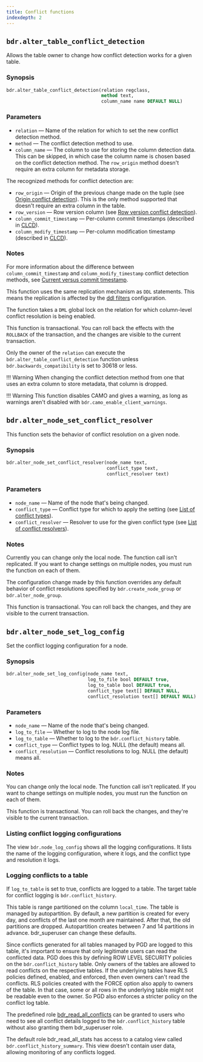 ```yaml
---
title: Conflict functions
indexdepth: 2
---
```


## `bdr.alter_table_conflict_detection`

Allows the table owner to change how conflict detection works for a given table.

### Synopsis

```sql
bdr.alter_table_conflict_detection(relation regclass,
                                   method text,
                                   column_name name DEFAULT NULL)
```

### Parameters

-   `relation` &mdash; Name of the relation for which to set the new conflict detection method.
-   `method` &mdash; The conflict detection method to use.
-   `column_name` &mdash; The column to use for storing the column detection data. This can be skipped, in which case the column name is chosen based on the conflict detection method. The `row_origin` method doesn't require an extra column for metadata storage.

The recognized methods for conflict detection are:

-   `row_origin` &mdash; Origin of the previous change made on the tuple (see [Origin conflict detection](/pgd/latest/reference/conflict-management/conflicts/03_conflict_detection/#origin-conflict-detection)). This is the only method supported that doesn't require an extra column in the table.
-   `row_version` &mdash; Row version column (see [Row version conflict detection](/pgd/latest/reference/conflict-management/conflicts/03_conflict_detection/#row-version-conflict-detection)).
-   `column_commit_timestamp` &mdash; Per-column commit timestamps (described in [CLCD](/pgd/latest/reference/conflict-management/column-level-conflicts)).
-   `column_modify_timestamp` &mdash; Per-column modification timestamp (described in [CLCD](/pgd/latest/reference/conflict-management/column-level-conflicts)).

### Notes

For more information about the difference between `column_commit_timestamp` and `column_modify_timestamp` conflict detection methods, see [Current versus commit timestamp](../conflict-management/column-level-conflicts/03_timestamps).

This function uses the same replication mechanism as `DDL` statements. This means the replication is affected by the [ddl filters](../repsets/#ddl-replication-filtering) configuration.

The function takes a `DML` global lock on the relation for which column-level conflict resolution is being enabled.

This function is transactional. You can roll back the effects with the `ROLLBACK` of the transaction, and the changes are visible to the current transaction.

Only the owner of the `relation` can execute the `bdr.alter_table_conflict_detection` function unless `bdr.backwards_compatibility` is set to 30618 or less.

!!! Warning
    When changing the conflict detection method from one that uses an extra column to store metadata, that column is dropped.

!!! Warning
    This function disables CAMO and gives a warning, as long as warnings aren't disabled with `bdr.camo_enable_client_warnings`.

## `bdr.alter_node_set_conflict_resolver`

This function sets the behavior of conflict resolution on a given node.

### Synopsis

```sql
bdr.alter_node_set_conflict_resolver(node_name text,
                                     conflict_type text,
                                     conflict_resolver text)
```

### Parameters

-   `node_name` &mdash; Name of the node that's being changed.
-   `conflict_type` &mdash; Conflict type for which to apply the setting (see [List of conflict types](conflicts/#list-of-conflict-types)).
-   `conflict_resolver` &mdash; Resolver to use for the given conflict type (see [List of conflict resolvers](conflicts/#list-of-conflict-resolvers)).

### Notes

Currently you can change only the local node. The function call isn't replicated. If you want to change settings on multiple nodes, you must run the function on each of them.

The configuration change made by this function overrides any default behavior of conflict resolutions specified by `bdr.create_node_group` or `bdr.alter_node_group`.

This function is transactional. You can roll back the changes, and they are visible to the current transaction.

## `bdr.alter_node_set_log_config`

Set the conflict logging configuration for a node.

### Synopsis

```sql
bdr.alter_node_set_log_config(node_name text,
                              log_to_file bool DEFAULT true,
                              log_to_table bool DEFAULT true,
                              conflict_type text[] DEFAULT NULL,
                              conflict_resolution text[] DEFAULT NULL)
```

### Parameters

-   `node_name` &mdash; Name of the node that's being changed.
-   `log_to_file` &mdash; Whether to log to the node log file.
-   `log_to_table` &mdash; Whether to log to the `bdr.conflict_history` table.
-   `conflict_type` &mdash; Conflict types to log. NULL (the default) means all.
-   `conflict_resolution` &mdash; Conflict resolutions to log. NULL (the default) means all.

### Notes

You can change only the local node. The function call isn't replicated. If you want to change settings on multiple nodes, you must run the function on each of them.

This function is transactional. You can roll back the changes, and they're visible to the current transaction.

### Listing conflict logging configurations

The view `bdr.node_log_config` shows all the logging configurations. It lists the name of the logging configuration, where it logs, and the conflict type and resolution it logs.

### Logging conflicts to a table

If `log_to_table` is set to true, conflicts are logged to a table. The target table for conflict logging is `bdr.conflict_history`.

This table is range partitioned on the column `local_time`. The table is managed by autopartition. By default, a new partition is created for every day, and conflicts of the last one month are maintained. After that, the old partitions are dropped. Autopartition creates between 7 and 14 partitions in advance. bdr_superuser can change these defaults.

Since conflicts generated for all tables managed by PGD are logged to this table, it's important to ensure that only legitimate users can read the conflicted data. PGD does this by defining ROW LEVEL SECURITY policies on the `bdr.conflict_history` table. Only owners of the tables are allowed to read conflicts on the respective tables. If the underlying tables have RLS policies defined, enabled, and enforced, then even owners can't read the conflicts. RLS policies created with the FORCE option also apply to owners of the table. In that case, some or all rows in the underlying table might not be readable even to the owner. So PGD also enforces a stricter policy on the conflict log table.

The predefined role [bdr_read_all_conflicts](https://github.com/security/pgd-predefined-roles/#bdr_read_all_conflicts) can be granted to users who need to see all conflict details logged to the `bdr.conflict_history` table without also granting them bdr_superuser role.

The default role bdr_read_all_stats has access to a catalog view called `bdr.conflict_history_summary`. This view doesn't contain user data, allowing monitoring of any conflicts logged.
